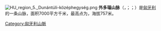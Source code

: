 {{noteTA
|G1=单位
}}
[[File:HU_region_5._Dunántúli-középhegység.png|thumb]]
'''外多瑙山脉'''（{{lang-hu|Dunántúli-középhegység}}，{{IPA-hu|ˈdunaːntuːli ˈkøzeːphɛcʃeːg}}；{{lang-de|Ungarische Mittelgebirge}}；{{lang-sl|Zadunajské stredohorie}}）是[[匈牙利|匈牙利]]的一条山脉，面积7000平方千米，最高点为{{link-hu|皮利什峰|Pilis (hegy)}}，海拔757米。

[[Category:匈牙利山脈|Category:匈牙利山脈]]